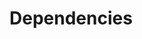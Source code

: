 # Dependencies

<!--
Protocols waarnaar in dit protocol verwezen wordt: bv SIP_xxx
Protocols die verwijzen naar dit protocol: bv SVP_xxx
-->
